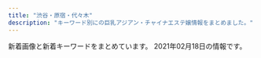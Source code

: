 ```yaml
---
title: "渋谷・原宿・代々木"
description: "キーワード別にの巨乳アジアン・チャイナエステ嬢情報をまとめました。"
---
```


新着画像と新着キーワードをまとめています。
2021年02月18日の情報です。

<DmmAffiliateIns />
<KeywordTable
  shops={
    [
    {
        "station": "JR\u6e0b\u8c37\u99c5\u897f\u53e3",
        "url": "http://awaawa-fairy.work/",
        "img_links": [
            "http://awaawa-fairy.work/img/st27.png",
            "http://awaawa-fairy.work/img/st4.png",
            "http://awaawa-fairy.work/img/sta17.png",
            "http://awaawa-fairy.work/sp/img/p-27.png",
            "http://awaawa-fairy.work/img/sta15.png",
            "http://awaawa-fairy.work/sp/img/sys.jpg",
            "http://awaawa-fairy.work/sp/img/p-26.png",
            "http://awaawa-fairy.work/sp/img/t-r.jpg",
            "http://awaawa-fairy.work/sp/img/line.jpg",
            "http://awaawa-fairy.work/sp/img/tel.jpg",
            "http://awaawa-fairy.work/img/sta28.png",
            "http://awaawa-fairy.work/sp/img/p-29.png",
            "http://awaawa-fairy.work/sp/img/pc.jpg",
            "http://awaawa-fairy.work/img/sta29.png",
            "http://awaawa-fairy.work/img/sta26.png",
            "http://awaawa-fairy.work/sp/img/t-o.jpg",
            "http://awaawa-fairy.work/sp/img/pic.jpg",
            "http://awaawa-fairy.work/img/sta27.png",
            "http://awaawa-fairy.work/sp/img/sta22.png",
            "http://awaawa-fairy.work/img/st15.png",
            "http://awaawa-fairy.work/sp/img/tit.jpg",
            "http://awaawa-fairy.work/img/head.png",
            "http://awaawa-fairy.work/sp/img/botton.jpg",
            "http://awaawa-fairy.work/img/sta18.png",
            "http://awaawa-fairy.work/img/bottom.png",
            "http://awaawa-fairy.work/sp/img/info.jpg",
            "http://awaawa-fairy.work/sp/img/sta17.png",
            "http://awaawa-fairy.work/img/st26.png",
            "http://awaawa-fairy.work/img/sta22.png",
            "http://awaawa-fairy.work/sp/img/add.jpg",
            "http://awaawa-fairy.work/sp/img/t-a.jpg",
            "http://awaawa-fairy.work/img/st28.png",
            "http://awaawa-fairy.work/sp/img/sta18.png",
            "http://awaawa-fairy.work/sp/img/sta26.png",
            "http://awaawa-fairy.work/sp/img/sta28.png",
            "http://awaawa-fairy.work/img/st017.png",
            "http://awaawa-fairy.work/img/st22.png",
            "http://awaawa-fairy.work/img/mo.png",
            "http://awaawa-fairy.work/img/st018.png",
            "http://awaawa-fairy.work/img/nos.png",
            "http://awaawa-fairy.work/sp/img/sta29.png",
            "http://awaawa-fairy.work/img/st17.png",
            "http://awaawa-fairy.work/sp/img/t-s.jpg",
            "http://awaawa-fairy.work/sp/img/time.jpg",
            "http://awaawa-fairy.work/img/st18.png",
            "http://awaawa-fairy.work/sp/img/sta27.png",
            "http://awaawa-fairy.work/img/st29.png",
            "http://awaawa-fairy.work/sp/img/t-t.jpg",
            "http://awaawa-fairy.work/sp/img/p-15.png",
            "http://awaawa-fairy.work/sp/img/mv.jpg",
            "http://awaawa-fairy.work/sp/img/sta15.png"
        ],
        "keywords": {
            "86": 3,
            "F": 1,
            "D": 4,
            "87": 5,
            "C": 17,
            "88": 5,
            "E": 2,
            "85": 4
        },
        "name": "\u6ce1\u6ce1\u30d5\u30a7\u30a2\u30ea\u30fc"
    },
    {
        "keywords": {
            "87": 8,
            "83": 4,
            "C": 19,
            "86": 12,
            "85": 4,
            "D": 24
        },
        "station": "JR\u6e0b\u8c37\u99c5\u6771\u53e3",
        "url": "http://kokoronosato.tyo.cm/",
        "name": "\u68ee\u306e\u9999",
        "img_links": [
            "http://kokoronosato.tyo.cm/link/8831.jpg",
            "http://menlog.net/link/menlog8831.jpg",
            "http://kokoronosato.tyo.cm/images/room2.jpg",
            "http://kokoronosato.tyo.cm/photos/sites/15/2019/07/2019072809445954.jpg",
            "http://kokoronosato.tyo.cm/link/massage-de_88_31.jpg",
            "http://kokoronosato.tyo.cm/images/themes/pink/s_ranking.png",
            "http://kokoronosato.tyo.cm/photos/sites/15/2020/08/2020082203150030.jpg",
            "http://kokoronosato.tyo.cm/images/themes/pink/line.png",
            "http://kokoronosato.tyo.cm/photos/sites/15/2020/08/2020082205444313.jpg",
            "http://kokoronosato.tyo.cm/images/themes/pink/s_link.png",
            "http://kokoronosato.tyo.cm/images/room4.jpg",
            "http://kokoronosato.tyo.cm/photos/sites/15/2019/07/2019072809450776.jpg",
            "http://kokoronosato.tyo.cm/link/e0016.jpg",
            "http://kokoronosato.tyo.cm/photos/sites/15/2020/08/2020082205444661.jpg",
            "http://kokoronosato.tyo.cm/images/themes/pink/mobile.jpg",
            "http://kokoronosato.tyo.cm/images/themes/pink/no1.png",
            "http://kokoronosato.tyo.cm/images/themes/pink/s_newface.png",
            "http://kokoronosato.tyo.cm/photos/sites/15/2019/07/2019072809465934.jpg",
            "http://kokoronosato.tyo.cm/photos/sites/15/2019/07/2019072809470568.jpg",
            "http://kokoronosato.tyo.cm/photos/sites/15/2020/08/2020082205443766.jpg",
            "http://kokoronosato.tyo.cm/images/themes/pink/no2.png",
            "http://kokoronosato.tyo.cm/images/themes/pink/s_pickup.png",
            "http://kokoronosato.tyo.cm/images/themes/pink/s_news.png",
            "http://kokoronosato.tyo.cm/link/esthelove88-31.jpg",
            "http://kokoronosato.tyo.cm/images/themes/pink/r3.jpg",
            "http://kokoronosato.tyo.cm/link/walker88.jpg",
            "http://kokoronosato.tyo.cm/images/room1.jpg",
            "http://kokoronosato.tyo.cm/link/88x31b.jpg",
            "http://kokoronosato.tyo.cm/images/room3.jpg",
            "http://kokoronosato.tyo.cm/images/themes/pink/s_staff.png",
            "http://kokoronosato.tyo.cm/photos/sites/15/2020/08/2020082203135850.jpg"
        ]
    },
    {
        "station": "JR\u6e0b\u8c37\u99c5",
        "url": "http://www.aixin.co.jp/",
        "name": "\u30a2\u30a4\u30b7\u30f3",
        "img_links": [
            "http://www.aixin.co.jp/images/price/hirou.jpg",
            "http://www.aixin.co.jp/images/wanted/wanted.png",
            "http://www.aixin.co.jp/images/staff/mika2/2.png",
            "http://www.aixin.co.jp/images/staff/miharu/miharu.png",
            "http://www.aixin.co.jp/images/price/aroma.jpg",
            "http://www.aixin.co.jp/images/costume/4.png",
            "http://www.aixin.co.jp/images/staff/ran/ran.png",
            "http://www.aixin.co.jp/images/staff/chiemi/1.jpg",
            "http://www.aixin.co.jp/images/staff/ruru2/ruru2.jpg",
            "http://www.aixin.co.jp/images/map/google.png",
            "http://www.aixin.co.jp/images/costume/2.png",
            "http://www.aixin.co.jp/images/staff/koko/koko.png",
            "http://www.aixin.co.jp/images/staff/akane/akane.png",
            "http://www.aixin.co.jp/images/staff/mika2/mika2.png",
            "http://www.aixin.co.jp/images/staff/chiemi/chiemi.jpg",
            "http://www.aixin.co.jp/images/price/tokusen.jpg",
            "http://www.aixin.co.jp/images/staff/yui2/yui2.png",
            "http://www.aixin.co.jp/images/staff/miya/miya.jpg",
            "http://www.aixin.co.jp/images/costume/1.png",
            "http://www.aixin.co.jp/images/costume/6.png",
            "http://www.aixin.co.jp/images/staff/miya/1.jpg",
            "http://www.aixin.co.jp/images/staff/ruri2/ruri2.png",
            "http://www.aixin.co.jp/images/staff/miki/miki.jpg",
            "http://www.aixin.co.jp/images/staff/ruru2/2.jpg",
            "http://www.aixin.co.jp/images/staff/yuzu/yuzu.jpg",
            "http://www.aixin.co.jp/images/staff/miki/2.jpg",
            "http://www.aixin.co.jp/images/top_pic/top2.jpg",
            "http://www.aixin.co.jp/images/staff/rara/rara.png",
            "http://www.aixin.co.jp/images/price/long.jpg",
            "http://www.aixin.co.jp/images/costume/7.png",
            "http://www.aixin.co.jp/images/top/top.jpg",
            "http://www.aixin.co.jp/images/staff/mimi2/mimi2.png",
            "http://www.aixin.co.jp/images/staff/ayaka/ayaka.jpg",
            "http://www.aixin.co.jp/images/staff/mirai/mirai.png",
            "http://www.aixin.co.jp/images/staff/ayaka/1.jpg",
            "http://www.aixin.co.jp/images/staff/eri/eri.png",
            "http://www.aixin.co.jp/images/staff/mika2/1.png",
            "http://www.aixin.co.jp/images/staff/aki/aki.png",
            "http://www.aixin.co.jp/images/staff/haruka2/haruka2.png",
            "http://www.aixin.co.jp/images/costume/3.png"
        ],
        "keywords": {}
    },
    {
        "keywords": {
            "88": 2,
            "C": 2,
            "E": 4,
            "86": 6,
            "87": 6,
            "D": 8
        },
        "url": "http://angel.est.cm/",
        "img_links": [
            "http://angel.est.cm/img/top.png",
            "http://angel.est.cm/photos/sites/23/2019/05/2019051010094757.jpg",
            "http://angel.est.cm/img/r4.jpg",
            "http://angel.est.cm/photos/sites/23/2019/05/2019051010094797.jpg",
            "http://angel.est.cm/photos/sites/23/2019/05/2019051010094748.jpg",
            "http://angel.est.cm/photos/sites/23/2019/11/2019110102361631.jpg",
            "http://angel.est.cm/img/footer.png",
            "http://angel.est.cm/img/r2.jpg",
            "http://angel.est.cm/photos/sites/23/2019/05/2019051010094759.jpg",
            "http://angel.est.cm/photos/sites/23/2018/10/2018100318475591.jpg",
            "http://angel.est.cm/img/r3.jpg",
            "http://angel.est.cm/photos/sites/23/2016/08/staff2.jpg",
            "http://angel.est.cm/img/r1.jpg"
        ],
        "station": "JR\u6e0b\u8c37\u99c5\u5bae\u76ca\u5742\u53e3",
        "name": "Angel"
    },
    {
        "keywords": {
            "D": 21,
            "83": 14,
            "87": 14,
            "84": 29,
            "85": 14,
            "86": 14,
            "C": 55,
            "E": 7
        },
        "name": "\u9ec4\u91d1\u6d77\u5cb8",
        "station": "JR\u6e0b\u8c37\u99c5\u30cf\u30c1\u516c\u53e3",
        "url": "http://www.ogon.work/",
        "img_links": [
            "http://www.ogon.work/staff/yuki1.jpg",
            "http://www.ogon.work/img/interior.jpg",
            "http://www.ogon.work/staff/ayumi2.jpg",
            "http://www.ogon.work/img/bana02.jpg",
            "http://www.ogon.work/staff/sara1.jpg",
            "http://www.ogon.work/img/bana03.jpg",
            "http://www.ogon.work/img/s/s_qa.png",
            "http://www.ogon.work/staff/hana1.jpg",
            "http://www.ogon.work/staff/tina1.jpg",
            "http://www.ogon.work/staff/yuki2.jpg",
            "http://www.ogon.work/staff/ayumi3.jpg",
            "http://www.ogon.work/staff/momo1.jpg",
            "http://www.ogon.work/img/icon/new.jpg",
            "http://www.ogon.work/img/contentsbottom.png",
            "http://www.ogon.work/staff/ayumi1.jpg"
        ]
    },
    {
        "url": "http://www.kaede-es.club/",
        "station": "JR\u4ee3\u3005\u6728\u99c5",
        "img_links": [
            "http://www.kaede-es.club/images/nav/nav-job.jpg",
            "http://www.kaede-es.club/images/index-tiba_09.jpg",
            "http://www.kaede-es.club/images/staff/2/momo.jpg",
            "http://www.kaede-es.club/images/staff/miki.jpg",
            "http://www.kaede-es.club/images/staff/2/nana.jpg",
            "http://www.kaede-es.club/images/t-off-ico.jpg",
            "http://www.kaede-es.club/psd/off2-1.jpg",
            "http://www.kaede-es.club/psd/off32.jpg",
            "http://www.kaede-es.club/images/index-tiba_04.jpg",
            "http://www.kaede-es.club/images/index-tiba_10.jpg",
            "http://www.kaede-es.club/images/staff/2/7.jpg",
            "http://www.kaede-es.club/css/2.jpeg",
            "http://www.kaede-es.club/images/staff/6.jpg",
            "http://www.kaede-es.club/images/20200928173241.png",
            "http://www.kaede-es.club/images/index-tiba_13.jpg",
            "http://www.kaede-es.club/images/staff/neinei2.jpg",
            "http://www.kaede-es.club/images/nav/nav-sys.jpg",
            "http://www.kaede-es.club/images/staff/4/sati.jpg",
            "http://www.kaede-es.club/images/nav/nav-staff.jpg",
            "http://www.kaede-es.club/images/index-tiba_02.jpg",
            "http://www.kaede-es.club/images/shop/DSC_0998-199x300.jpg",
            "http://www.kaede-es.club/images/shop/DSC_0086-300x199.jpg",
            "http://www.kaede-es.club/images/shop/DSC_0087-221x300.jpg",
            "http://www.kaede-es.club/images/staff/2/miki.jpg",
            "http://www.kaede-es.club/images/staff/4/yuyu2.jpg"
        ],
        "keywords": {},
        "name": "\u6953"
    },
    {
        "img_links": [
            "http://www.e-god.work/images/ais.jpg",
            "http://www.e-god.work/img/eri1.jpg",
            "http://www.e-god.work/images/int1.jpg",
            "http://www.e-god.work/img/koko2.jpg",
            "http://www.e-god.work/images/sys2.jpg",
            "http://www.e-god.work/img/yuki1.jpg",
            "http://www.e-god.work/images/head.jpg",
            "http://www.e-god.work/images/mobile.jpg",
            "http://www.e-god.work/images/interior_t.jpg",
            "http://www.e-god.work/images/staff_t.jpg",
            "http://www.e-god.work/images/line.png",
            "http://www.e-god.work/img/koko1.jpg",
            "http://www.e-god.work/img/zb.jpg",
            "http://www.e-god.work/images/2.jpg",
            "http://www.e-god.work/images/int2.jpg",
            "http://www.e-god.work/images/tel.jpg",
            "http://www.e-god.work/images/info.jpg",
            "http://www.e-god.work/images/news.jpg",
            "http://www.e-god.work/images/4.jpg",
            "http://www.e-god.work/images/sys1.jpg",
            "http://www.e-god.work/images/1.jpg"
        ],
        "name": "\u30b9\u30ef\u30f3",
        "station": "JR\u6e0b\u8c37\u99c5\u30cf\u30c1\u516c\u53e3",
        "keywords": {},
        "url": "http://www.e-god.work/"
    }
]
}
/>
<DmmAffiliateScript />
